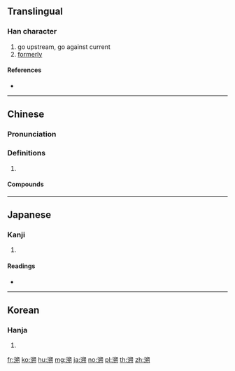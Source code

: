 {{also|泝}}
==Translingual==

===Han character===
{{Han char|rn=85|rad=水|as=10|sn=13|four=37120|canj=ETUB|ids=⿰⺡朔}}

# go upstream, go against current
# [[formerly]]

====References====
* {{Han ref|kx=0640.300|dkj=17975|dj=1048.050|hdz=31708.010|uh=6EAF|ud=28335|bh=B7B9|bd=47033}}

----

==Chinese==
{{zh-forms}}

===Pronunciation===
{{zh-pron
|m=sù
|c=sou3
|mc=y
|oc=y
|cat=
}}

===Definitions===
{{zh-hanzi}}

# {{rfdef|zh}}

====Compounds====
{{zh-der|上溯|不溯既往|回溯|探本溯源|推本溯源|文溯閣|正本溯源|沿流溯源|溯洄|溯流徂源|溯流從源|溯流求源|溯游|溯源|溯源窮流|窮源溯流|追本溯源|追溯|逆溯}}

----

==Japanese==

===Kanji===
{{ja-kanji|grade=|rs=水10}}

# {{defn|lang=ja|sort=水10}}

====Readings====
* {{ja-readings|on=[[そ]] (so)|kun=[[さかのぼる]] (sakanoboru)}}

----

==Korean==

===Hanja===
{{ko-hanja|hangeul=[[소]], [[삭]]|eumhun=|rv=so, sak|mr=so, sak|y=so, sak}}

# {{defn|lang=ko|sort=水10}}

[[fr:溯]]
[[ko:溯]]
[[hu:溯]]
[[mg:溯]]
[[ja:溯]]
[[no:溯]]
[[pl:溯]]
[[th:溯]]
[[zh:溯]]